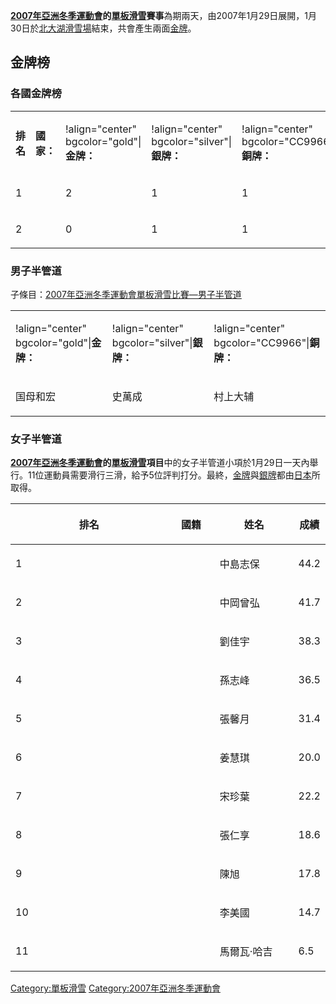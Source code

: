 '''[[2007年亞洲冬季運動會|2007年亞洲冬季運動會]]的[[單板滑雪|單板滑雪]]賽事'''為期兩天，由2007年1月29日展開，1月30日於[[北大湖滑雪場|北大湖滑雪場]]結束，共會產生兩面[[金牌|金牌]]。

== 金牌榜 ==

=== 各國金牌榜 ===
{| border="1" cellspacing="0" cellpadding="2"
|'''排名'''
|'''國家：'''
|!align="center" bgcolor="gold"|'''金牌：'''
|!align="center" bgcolor="silver"|'''銀牌：'''
|!align="center" bgcolor="CC9966"|'''銅牌：'''
|'''總計'''
|-
|1||{{JPN}}||2||1||1||4
|-
|2||{{CHN}}||0||1||1||2
|}

=== 男子半管道 ===
子條目：[[2007年亞洲冬季運動會單板滑雪比賽—男子半管道|2007年亞洲冬季運動會單板滑雪比賽—男子半管道]]
{| border="1" cellspacing="0" cellpadding="2"
|!align="center" bgcolor="gold"|'''金牌：'''
|!align="center" bgcolor="silver"|'''銀牌：'''
|!align="center" bgcolor="CC9966"|'''銅牌：'''
|-
|{{JPN}} 国母和宏 
|{{CHN}} 史萬成
|{{JPN}} 村上大辅 
|}

=== 女子半管道 ===
'''[[2007年亞洲冬季運動會|2007年亞洲冬季運動會]]的[[單板滑雪|單板滑雪]]項目'''中的女子半管道小項於1月29日一天內舉行。11位運動員需要滑行三滑，給予5位評判打分。最終，[[金牌|金牌]]與[[銀牌|銀牌]]都由[[日本|日本]]所取得。

{| class=wikitable style="text-align:center" width=550
|-
! width=5%|'''排名'''
! width=15%|'''國籍'''
! width=25%|'''姓名'''
! width=15%|'''成績'''
|- bgcolor="gold"
| align="left"|1|| {{JPN}} || 中島志保 || 44.2  
|- bgcolor="silver"
| align="left"|2|| {{JPN}} || 中岡曾弘 || 41.7
|-bgcolor="CC9966"
| align="left"|3|| {{CHN}} || 劉佳宇 ||38.3
|-
| align="left"|4||{{CHN}}|| 孫志峰 || 36.5
|-
| align="left"|5||{{CHN}}|| 張馨月|| 31.4
|-
| align="left"|6||{{KOR}}|| 姜慧琪 || 20.0
|-
| align="left"|7||{{KOR}}||宋珍葉|| 22.2
|-
| align="left"|8||{{KOR}}|| 張仁享 || 18.6
|-
| align="left"|9||{{CHN}}||陳旭|| 17.8
|-
| align="left"|10||{{KOR}}|| 李美國 || 14.7
|-
| align="left"|11||{{LBN}}||馬爾瓦·哈吉 || 6.5
|}

[[Category:單板滑雪|Category:單板滑雪]]
[[Category:2007年亞洲冬季運動會|Category:2007年亞洲冬季運動會]]